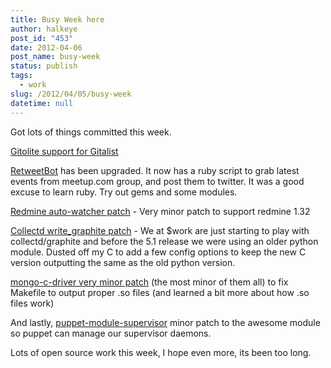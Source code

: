 ```yaml
---
title: Busy Week here
author: halkeye
post_id: "453"
date: 2012-04-06
post_name: busy-week
status: publish
tags:
  - work
slug: /2012/04/05/busy-week
datetime: null
---
```


Got lots of things committed this week.

[Gitolite support for Gitalist](https://github.com/halkeye/Gitalist-Git-CollectionOfRepositories-Gitolite)

[RetweetBot](https://github.com/halkeye/RetweetBot) has been upgraded. It now has a ruby script to grab latest events from meetup.com group, and post them to twitter. It was a good excuse to learn ruby. Try out gems and some modules.

[Redmine auto-watcher patch](https://github.com/halkeye/redmine_auto_watchers) \- Very minor patch to support redmine 1.32

[Collectd write_graphite patch](https://github.com/collectd/collectd/pull/66#issuecomment-4959989) \- We at $work are just starting to play with collectd/graphite and before the 5.1 release we were using an older python module. Dusted off my C to add a few config options to keep the new C version outputting the same as the old python version.

[mongo-c-driver very minor patch](https://github.com/halkeye/mongo-c-driver/commit/a2597976a5771f218aab26e311360a5e6f4a8804) (the most minor of them all) to fix Makefile to output proper .so files (and learned a bit more about how .so files work)

And lastly,
[puppet-module-supervisor](https://github.com/plathrop/puppet-module-supervisor) minor patch to the awesome module so puppet can manage our supervisor daemons.

Lots of open source work this week, I hope even more, its been too long.
